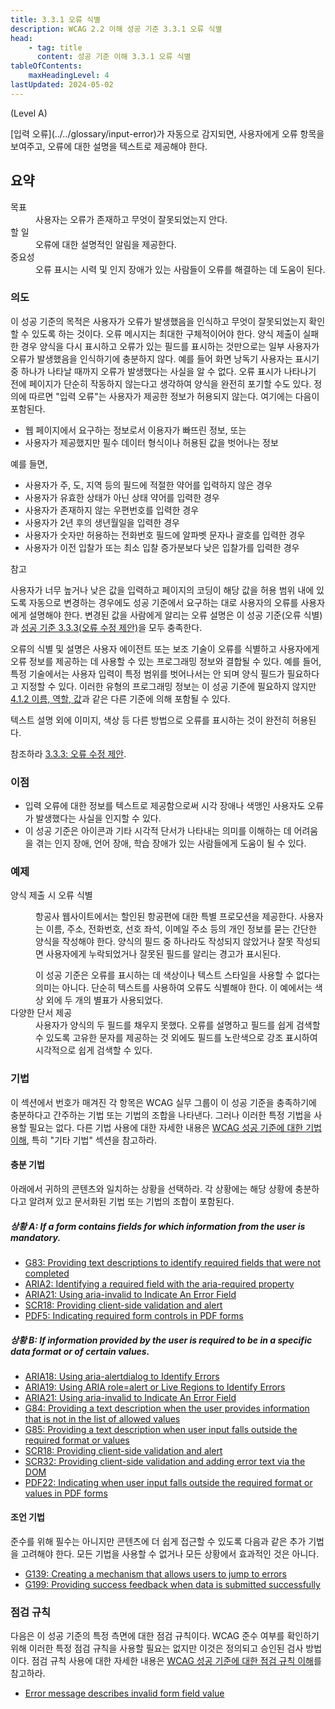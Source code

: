 ```yaml
---
title: 3.3.1 오류 식별
description: WCAG 2.2 이해 성공 기준 3.3.1 오류 식별
head:
    - tag: title
      content: 성공 기준 이해 3.3.1 오류 식별
tableOfContents:
    maxHeadingLevel: 4
lastUpdated: 2024-05-02
---
```



(Level A)

<Card title="성공 기준(SC)">
[입력 오류](../../glossary/input-error)가 자동으로 감지되면, 사용자에게 오류 항목을 보여주고, 오류에 대한 설명을 텍스트로 제공해야 한다.
</Card>

## 요약

<dl>
<dt>목표</dt>
<dd>사용자는 오류가 존재하고 무엇이 잘못되었는지 안다.</dd>
<dt>할 일</dt>
<dd>오류에 대한 설명적인 알림을 제공한다.</dd>
<dt>중요성</dt>
<dd>오류 표시는 시력 및 인지 장애가 있는 사람들이 오류를 해결하는 데 도움이 된다.</dd>
</dl>

### 의도

이 성공 기준의 목적은 사용자가 오류가 발생했음을 인식하고 무엇이 잘못되었는지 확인할 수 있도록 하는 것이다. 오류 메시지는 최대한 구체적이어야 한다. 양식 제출이 실패한 경우 양식을 다시 표시하고 오류가 있는 필드를 표시하는 것만으로는 일부 사용자가 오류가 발생했음을 인식하기에 충분하지 않다. 예를 들어 화면 낭독기 사용자는 표시기 중 하나가 나타날 때까지 오류가 발생했다는 사실을 알 수 없다. 오류 표시가 나타나기 전에 페이지가 단순히 작동하지 않는다고 생각하여 양식을 완전히 포기할 수도 있다. 정의에 따르면 "입력 오류"는 사용자가 제공한 정보가 허용되지 않는다. 여기에는 다음이 포함된다.

*   웹 페이지에서 요구하는 정보로서 이용자가 빠뜨린 정보, 또는
*   사용자가 제공했지만 필수 데이터 형식이나 허용된 값을 벗어나는 정보

예를 들면,

*   사용자가 주, 도, 지역 등의 필드에 적절한 약어를 입력하지 않은 경우
*   사용자가 유효한 상태가 아닌 상태 약어를 입력한 경우
*   사용자가 존재하지 않는 우편번호를 입력한 경우
*   사용자가 2년 후의 생년월일을 입력한 경우
*   사용자가 숫자만 허용하는 전화번호 필드에 알파벳 문자나 괄호를 입력한 경우
*   사용자가 이전 입찰가 또는 최소 입찰 증가분보다 낮은 입찰가를 입력한 경우

참고

사용자가 너무 높거나 낮은 값을 입력하고 페이지의 코딩이 해당 값을 허용 범위 내에 있도록 자동으로 변경하는 경우에도 성공 기준에서 요구하는 대로 사용자의 오류를 사용자에게 설명해야 한다. 변경된 값을 사람에게 알리는 오류 설명은 이 성공 기준(오류 식별)과 [성공 기준 3.3.3(오류 수정 제안)](error-suggestion)을 모두 충족한다.

오류의 식별 및 설명은 사용자 에이전트 또는 보조 기술이 오류를 식별하고 사용자에게 오류 정보를 제공하는 데 사용할 수 있는 프로그래밍 정보와 결합될 수 있다. 예를 들어, 특정 기술에서는 사용자 입력이 특정 범위를 벗어나서는 안 되며 양식 필드가 필요하다고 지정할 수 있다. 이러한 유형의 프로그래밍 정보는 이 성공 기준에 필요하지 않지만 [4.1.2 이름, 역할, 값](https://www.w3.org/TR/WCAG22/#name-role-value)과 같은 다른 기준에 의해 포함될 수 있다.

텍스트 설명 외에 이미지, 색상 등 다른 방법으로 오류를 표시하는 것이 완전히 허용된다.

참조하라 [3.3.3: 오류 수정 제안](error-suggestion).

### 이점

*   입력 오류에 대한 정보를 텍스트로 제공함으로써 시각 장애나 색맹인 사용자도 오류가 발생했다는 사실을 인지할 수 있다.
*   이 성공 기준은 아이콘과 기타 시각적 단서가 나타내는 의미를 이해하는 데 어려움을 겪는 인지 장애, 언어 장애, 학습 장애가 있는 사람들에게 도움이 될 수 있다.

### 예제

<dl>
    <dt>양식 제출 시 오류 식별</dt>
    <dd>
        <p>
            항공사 웹사이트에서는 할인된 항공편에 대한 특별 프로모션을 제공한다. 사용자는 이름, 주소, 전화번호, 선호 좌석, 이메일 주소 등의 개인 정보를 묻는 간단한 양식을 작성해야 한다. 양식의 필드 중 하나라도 작성되지 않았거나 잘못 작성되면 사용자에게 누락되었거나 잘못된 필드를 알리는 경고가 표시된다.
        </p>
        <Card title="참고">
        이 성공 기준은 오류를 표시하는 데 색상이나 텍스트 스타일을 사용할 수 없다는 의미는 아니다. 단순히 텍스트를 사용하여 오류도 식별해야 한다. 이 예에서는 색상 외에 두 개의 별표가 사용되었다.
        </Card>
    </dd>
    <dt>다양한 단서 제공</dt>
    <dd>
        사용자가 양식의 두 필드를 채우지 못했다. 오류를 설명하고 필드를 쉽게 검색할 수 있도록 고유한 문자를 제공하는 것 외에도 필드를 노란색으로 강조 표시하여 시각적으로 쉽게 검색할 수 있다.
    </dd>
</dl>

### 기법

이 섹션에서 번호가 매겨진 각 항목은 WCAG 실무 그룹이 이 성공 기준을 충족하기에 충분하다고 간주하는 기법 또는 기법의 조합을 나타낸다. 그러나 이러한 특정 기법을 사용할 필요는 없다. 다른 기법 사용에 대한 자세한 내용은 [WCAG 성공 기준에 대한 기법 이해](./understanding-techniques), 특히 "기타 기법" 섹션을 참고하라.

#### 충분 기법

아래에서 귀하의 콘텐츠와 일치하는 상황을 선택하라. 각 상황에는 해당 상황에 충분하다고 알려져 있고 문서화된 기법 또는 기법의 조합이 포함된다.

##### 상황 A: If a form contains fields for which information from the user is mandatory.

*   [G83: Providing text descriptions to identify required fields that were not completed](https://www.w3.org/WAI/WCAG22/Techniques/general/G83)
*   [ARIA2: Identifying a required field with the aria-required property](https://www.w3.org/WAI/WCAG22/Techniques/aria/ARIA2)
*   [ARIA21: Using aria-invalid to Indicate An Error Field](https://www.w3.org/WAI/WCAG22/Techniques/aria/ARIA21)
*   [SCR18: Providing client-side validation and alert](https://www.w3.org/WAI/WCAG22/Techniques/client-side-script/SCR18)
*   [PDF5: Indicating required form controls in PDF forms](https://www.w3.org/WAI/WCAG22/Techniques/pdf/PDF5)

##### 상황 B: If information provided by the user is required to be in a specific data format or of certain values.

*   [ARIA18: Using aria-alertdialog to Identify Errors](https://www.w3.org/WAI/WCAG22/Techniques/aria/ARIA18)
*   [ARIA19: Using ARIA role=alert or Live Regions to Identify Errors](https://www.w3.org/WAI/WCAG22/Techniques/aria/ARIA19)
*   [ARIA21: Using aria-invalid to Indicate An Error Field](https://www.w3.org/WAI/WCAG22/Techniques/aria/ARIA21)
*   [G84: Providing a text description when the user provides information that is not in the list of allowed values](https://www.w3.org/WAI/WCAG22/Techniques/general/G84)
*   [G85: Providing a text description when user input falls outside the required format or values](https://www.w3.org/WAI/WCAG22/Techniques/general/G85)
*   [SCR18: Providing client-side validation and alert](https://www.w3.org/WAI/WCAG22/Techniques/client-side-script/SCR18)
*   [SCR32: Providing client-side validation and adding error text via the DOM](https://www.w3.org/WAI/WCAG22/Techniques/client-side-script/SCR32)
*   [PDF22: Indicating when user input falls outside the required format or values in PDF forms](https://www.w3.org/WAI/WCAG22/Techniques/pdf/PDF22)

#### 조언 기법

준수를 위해 필수는 아니지만 콘텐츠에 더 쉽게 접근할 수 있도록 다음과 같은 추가 기법을 고려해야 한다. 모든 기법을 사용할 수 없거나 모든 상황에서 효과적인 것은 아니다.

*   [G139: Creating a mechanism that allows users to jump to errors](https://www.w3.org/WAI/WCAG22/Techniques/general/G139)
*   [G199: Providing success feedback when data is submitted successfully](https://www.w3.org/WAI/WCAG22/Techniques/general/G199)

### 점검 규칙

다음은 이 성공 기준의 특정 측면에 대한 점검 규칙이다. WCAG 준수 여부를 확인하기 위해 이러한 특정 점검 규칙을 사용할 필요는 없지만 이것은 정의되고 승인된 검사 방법이다. 점검 규칙 사용에 대한 자세한 내용은 [WCAG 성공 기준에 대한 점검 규칙 이해](../understanding-act-rules)를 참고하라.

*   [Error message describes invalid form field value](https://www.w3.org/WAI/standards-guidelines/act/rules/36b590/proposed/)

